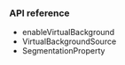 <PlatformWrapper platform='unreal'>

### API reference

- <Link to="{{global.API_REF_UE_ROOT}}/class_irtcengine.html#api_irtcengine_enablevirtualbackground">enableVirtualBackground</Link>

- <Link to="{{global.API_REF_UE_ROOT}}/class_virtualbackgroundsource.html">VirtualBackgroundSource</Link>

- <Link to="{{global.API_REF_UE_ROOT}}/class_segmentationproperty.html">SegmentationProperty</Link>

</PlatformWrapper>